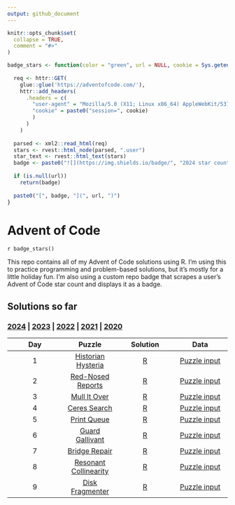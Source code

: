 ```yaml
---
output: github_document
---
```


```r
knitr::opts_chunk$set(
  collapse = TRUE,
  comment = "#>"
)
```

```r
badge_stars <- function(color = "green", url = NULL, cookie = Sys.getenv("ADVENT_COOKIE_2024")) {
  
  req <- httr::GET(
    glue::glue('https://adventofcode.com/'),
    httr::add_headers(
      .headers = c(
        "user-agent" = "Mozilla/5.0 (X11; Linux x86_64) AppleWebKit/537.36 (KHTML, like Gecko) Chrome/87.0.4280.88 Safari/537.36",
        "cookie" = paste0("session=", cookie)
        )
      )
    )
  
  parsed <- xml2::read_html(req)
  stars <- rvest::html_node(parsed, ".user")
  star_text <- rvest::html_text(stars)
  badge <- paste0("![](https://img.shields.io/badge/", "2024 star count", "-", star_text, "-", color, ".svg)")
  
  if (is.null(url))
    return(badge)
  
  paste0("[", badge, "](", url, ")")
}
```

# Advent of Code

<!-- badges: start -->
`r badge_stars()`
<!-- badges: end -->

This repo contains all of my Advent of Code solutions using R. I'm using this to practice programming and problem-based solutions, but it's mostly for a little holiday fun. I'm also using a custom repo badge that scrapes a user's Advent of Code star count and displays it as a badge.

## Solutions so far
### [2024](R/2024) | [2023](R/2023) | [2022](R/2022) | [2021](R/2021) | [2020](R/2020)

| Day | Puzzle | Solution | Data |
| :---: | :---: | :---: | :---: | 
| 1 | [Historian Hysteria](https://adventofcode.com/2024/day/1) | [R](R/2024/day01.R) | [Puzzle input](data/2024/day01.txt)
| 2 | [Red-Nosed Reports](https://adventofcode.com/2024/day/2) | [R](R/2024/day02.R) | [Puzzle input](data/2024/day02.txt)
| 3 | [Mull It Over](https://adventofcode.com/2024/day/3) | [R](R/2024/day03.R) | [Puzzle input](data/2024/day03.txt)
| 4 | [Ceres Search](https://adventofcode.com/2024/day/4) | [R](R/2024/day04.R) | [Puzzle input](data/2024/day04.txt)
| 5 | [Print Queue](https://adventofcode.com/2024/day/5) | [R](R/2024/day05.R) | [Puzzle input](data/2024/day05.txt)
| 6 | [Guard Gallivant](https://adventofcode.com/2024/day/6) | [R](R/2024/day06.R) | [Puzzle input](data/2024/day06.txt)
| 7 | [Bridge Repair](https://adventofcode.com/2024/day/7) | [R](R/2024/day07.R) | [Puzzle input](data/2024/day07.txt)
| 8 | [Resonant Collinearity](https://adventofcode.com/2024/day/8) | [R](R/2024/day08.R) | [Puzzle input](data/2024/day08.txt)
| 9 | [Disk Fragmenter](https://adventofcode.com/2024/day/9) | [R](R/2024/day09.R) | [Puzzle input](data/2024/day09.txt)
